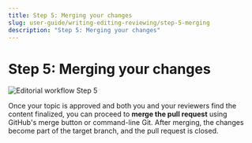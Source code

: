 ```yaml
---
title: Step 5: Merging your changes
slug: user-guide/writing-editing-reviewing/step-5-merging
description: "Step 5: Merging your changes"
---
```


# Step 5: Merging your changes

![Editorial workflow Step 5](./assets/Editorial_workflow_5.png)

Once your topic is approved and both you and your reviewers find the content finalized, you can proceed to **merge the pull request** using GitHub's merge button or command-line Git.
After merging, the changes become part of the target branch, and the pull request is closed.